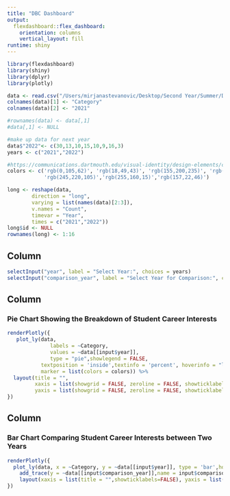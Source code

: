 ```yaml
---
title: "DBC Dashboard"
output: 
  flexdashboard::flex_dashboard:
    orientation: columns
    vertical_layout: fill
runtime: shiny
---
```


```r
library(flexdashboard)
library(shiny)
library(dplyr)
library(plotly)
```

```r
data <- read.csv("/Users/mirjanastevanovic/Desktop/Second Year/Summer/DBC/DBC Dashboard/Career_Interests_2021.csv",header = FALSE)
colnames(data)[1] <- "Category"
colnames(data)[2] <- "2021"

#rownames(data) <- data[,1]
#data[,1] <- NULL

#make up data for next year
data$"2022"<- c(30,13,10,15,10,9,16,3)
years <- c("2021","2022")

#https://communications.dartmouth.edu/visual-identity/design-elements/color-palette
colors <- c('rgb(0,105,62)', 'rgb(18,49,43)', 'rgb(155,200,235)', 'rgb(0,60,115)', 'rgb(165,215,95)',
            'rgb(245,220,105)','rgb(255,160,15)','rgb(157,22,46)')

long <- reshape(data, 
        direction = "long",
        varying = list(names(data)[2:3]),
        v.names = "Count",
        timevar = "Year",
        times = c("2021","2022"))
long$id <- NULL
rownames(long) <- 1:16
```

Column {.sidebar data-width=200}
-----------------------------------------------------------------------

```r
selectInput("year", label = "Select Year:", choices = years)
selectInput("comparison_year", label = "Select Year for Comparison:", choices = years)
```


Column {data-width=400}
-----------------------------------------------------------------------

### Pie Chart Showing the Breakdown of Student Career Interests 

```r
renderPlotly({
   plot_ly(data,
              labels = ~Category,
              values = ~data[[input$year]],
              type = "pie",showlegend = FALSE,
           textposition = 'inside',textinfo = 'percent', hoverinfo = "label",
           marker = list(colors = colors)) %>%
  layout(title = "",
         xaxis = list(showgrid = FALSE, zeroline = FALSE, showticklabels = FALSE),
         yaxis = list(showgrid = FALSE, zeroline = FALSE, showticklabels = FALSE))
})
```

Column {data-width=400}
-----------------------------------------------------------------------

### Bar Chart Comparing Student Career Interests between Two Years

```r
renderPlotly({
  plot_ly(data, x = ~Category, y = ~data[[input$year]], type = 'bar',hoverinfo = "x+y", name = input$year)%>%
    add_trace(y = ~data[[input$comparison_year]],name = input$comparison_year) %>% 
    layout(xaxis = list(title = "",showticklabels=FALSE), yaxis = list(title = ""))
})
```


